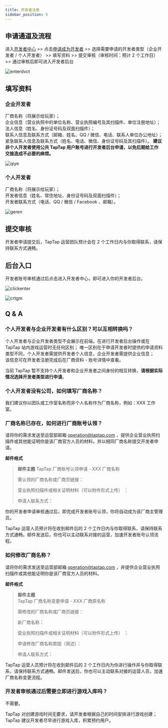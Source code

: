 ```yaml
---
title: 开发者注册
sidebar_position: 5
---
```



## 申请通道及流程

进入[开发者中心](https://developer.taptap.com/) >> 点击[申请成为开发者](https://developer.taptap.com/developer-apply/) >> 选择需要申请的开发者类型（企业开发者 / 个人开发者） >> 填写资料 >> 提交审核（审核时间：预计 2 个工作日） >> 通过审核后即可进入开发者后台

![enterdvct](https://img.tapimg.com/market/images/77dd91f8ad3f5a51b78ce9b079f38eae.png)

## 填写资料

### 企业开发者

厂商名称（将展示给玩家）；  
企业信息（营业执照中的单位名称、营业执照编号及其扫描件、单位注册地址）；  
法人信息（姓名、身份证号码及双面扫描件）；  
联系人信息及联系方式（邮箱、姓名、QQ / 微信、电话、联系人单位办公地址）；  
紧急联系人信息及联系方式（姓名、电话、微信、身份证号码及其扫描件）。
**建议非个人开发者使用公共 TapTap 用户账号进行开发者后台申请，以免后期给工作交接造成不必要的麻烦。**

![qiye](https://img.tapimg.com/market/images/d40f1830a9d9f720e6aa9ffcc9703f67.png)

### 个人开发者

厂商名称（将展示给玩家）；  
开发者信息（姓名、常住地址、身份证号码及双面扫描件）；  
开发者联系方式（电话、QQ / 微信 / Facebook 、邮箱）。

![geren](https://img.tapimg.com/market/images/9d83ba62c2d470a3613eb9674b4f7ab2.png)

## 提交审核

开发者申请提交后，TapTap 运营团队预计会在 2 个工作日内与你取得联系，请保持联系方式通畅。

## 后台入口

开发者账号审核通过后点击<Blue>进入开发者中心</Blue>，即可进入你的开发者后台。

![clickenter](https://img.tapimg.com/market/images/d78d4d0cf148b23d2d8d0a7ca58db6e5.png)

![crtgm](https://img.tapimg.com/market/images/b270d5f889411b9c793dcf5f0e815331.png)

## Q & A

### 个人开发者与企业开发者有什么区别？可以互相转换吗？

个人开发者与企业开发者类型不会展示在前端，在进行开发者后台操作或在 TapTap 站内游戏运营时无任何区别；
唯一区别在于申请开发者时提供的申请资料类型不同，个人开发者需提供开发者个人信息，企业开发者需提供企业信息；  
该信息可在开发者注册完成后在厂商资料 - 账号详情中查看。

当前 TapTap 暂不支持个人开发者和企业开发者之间身份的相互转换，**请根据实际情况选择开发者类型进行申请**。

### 个人开发者没有公司，如何填写厂商名称？

我们建议你以团队或工作室名称而非个人名称作为厂商名称，例如：XXX 工作室。

### 厂商名称已存在，如何进行厂商账号认领？

请将你的需求发送至运营部邮箱 [operation@taptap.com](mailto:operation@taptap.com) ，提供企业营业执照扫描件或其他能证明你是该厂商官方人员的材料，并以相同厂商名称提交开发者申请。

**邮件格式**

> **邮件主题**
> TapTap 厂商账号认领申请 - XXX 厂商名称
>
> 需认领的厂商名称或厂商页链接：
>
> 营业执照扫描件或相关证明材料<Gray>（可以附件形式上传）</Gray> ：
>
> 申请人联系方式：

你的开发者申请审核通过后，即完成开发者账号认领，你将自动成为该厂商主管理员。

TapTap 运营人员预计将在收到邮件后的 2 个工作日内与你取得联系，请保持联系方式通畅。邮件发送后，你也可以主动联系对接的运营，加速开发者账号认领流程。

### 如何修改厂商名称？

请将你的需求发送至运营部邮箱 [operation@taptap.com](mailto:operation@taptap.com) ，并提供企业营业执照扫描件或其他能证明你是该厂商官方人员的材料。

**邮件格式**

> **邮件主题**  
> TapTap 厂商名称变更申请 - XXX 厂商原名称
>
> 需修改的厂商名称或厂商页链接：
>
> 新厂商名称：
>
> 营业执照扫描件或相关证明材料<Gray>（可以附件形式上传）</Gray> ：
>
> 申请修改厂商名称原因<Gray>（简述）</Gray>：
>
> 申请人联系方式：

TapTap 运营人员预计将在收到邮件后的 2 个工作日内为你进行操作并与你取得联系，请保持联系方式通畅。邮件发送后，你也可以主动联系对接的运营人员，加速厂商名称变更流程。

### 开发者审核通过后需要立即进行游戏入库吗？

不需要。

TapTap 对创建游戏时间无要求，请开发者根据自己的时间安排进行游戏创建；TapTap 建议开发者尽早进行游戏入库，积累预约用户。
